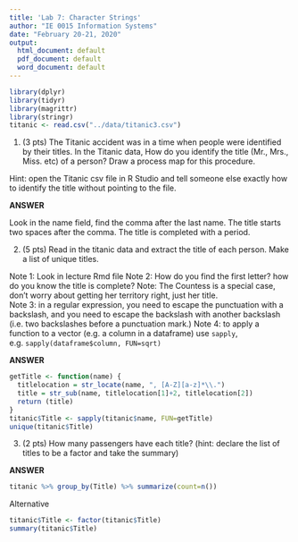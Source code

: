 ```yaml
---
title: 'Lab 7: Character Strings'
author: "IE 0015 Information Systems"
date: "February 20-21, 2020"
output:
  html_document: default
  pdf_document: default
  word_document: default
---
```


```r
library(dplyr)
library(tidyr)
library(magrittr)
library(stringr)
titanic <- read.csv("../data/titanic3.csv")
```
1.  (3 pts) The Titanic accident was in a time when people were identified by their titles. In the Titanic data, How do you identify the title (Mr., Mrs., Miss. etc) of a person? Draw a process map for this procedure.

Hint: open the Titanic csv file in R Studio and tell someone else exactly how to identify the title without pointing to the file.

**ANSWER**

Look in the name field, find the comma after the last name.
The title starts two spaces after the comma.
The title is completed with a period.

2.  (5 pts) Read in the titanic data and extract the title of each person.  Make a list of unique titles.  

Note 1: Look in lecture Rmd file
Note 2: How do you find the first letter? how do you know the title is complete? Note: The Countess is a special case, don't worry about getting her territory right, just her title.  
Note 3:  in a regular expression, you need to escape the punctuation with a backslash, and you need to escape the backslash with another backslash (i.e. two backslashes before a punctuation mark.)
Note 4:  to apply a function to a vector (e.g. a column in a dataframe) use `sapply`, e.g. `sapply(dataframe$column, FUN=sqrt)`  
  
**ANSWER**

```r
getTitle <- function(name) {
  titlelocation = str_locate(name, ", [A-Z][a-z]*\\.")
  title = str_sub(name, titlelocation[1]+2, titlelocation[2])
  return (title)
}
titanic$Title <- sapply(titanic$name, FUN=getTitle)
unique(titanic$Title)  
```

3.  (2 pts) How many passengers have each title? (hint: declare the list of titles to be a factor and take the summary)

**ANSWER**
```r
titanic %>% group_by(Title) %>% summarize(count=n())
```

Alternative

```r
titanic$Title <- factor(titanic$Title)
summary(titanic$Title)
```
